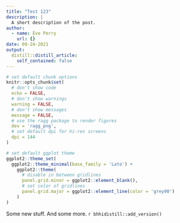 ```yaml
---
title: "Test 123"
description: |
  A short description of the post.
author:
  - name: Eve Perry
    url: {}
date: 09-24-2021
output:
  distill::distill_article:
    self_contained: false
---
```


```r
# set default chunk options
knitr::opts_chunk$set(
  # don't show code
  echo = FALSE,
  # don't show warnings
  warning = FALSE,
  # don't show messages
  message = FALSE,
  # use the ragg package to render figures
  dev = 'ragg_png',
  # set default dpi for hi-res screens
  dpi = 144
)

# set default ggplot theme
ggplot2::theme_set(
  ggplot2::theme_minimal(base_family = 'Lato') +
    ggplot2::theme(
      # disable in between gridlines
      panel.grid.minor = ggplot2::element_blank(),
      # set color of gridlines
      panel.grid.major = ggplot2::element_line(color = 'grey90')
    )
)
```
Some new stuff.
And some more.
`r bhhidistill::add_version()`


